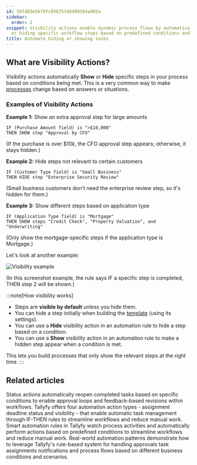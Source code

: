 ```yaml
---
id: 58fd83e5679fc856f5348d99384ad02a
sidebar:
  order: 2
snippet: Visibility actions enable dynamic process flows by automatically showing
  or hiding specific workflow steps based on predefined conditions and business rules.
title: Automate hiding or showing tasks
---
```


## What are Visibility Actions?

Visibility actions automatically **Show** or **Hide** specific steps in your process based on conditions being met. This is a very common way to make [processes](/products/pro/tracking-and-tasks/processes/) change based on answers or situations.

### Examples of Visibility Actions

**Example 1:** Show an extra approval step for large amounts
```
IF (Purchase Amount field) is ">$10,000"
THEN SHOW step "Approval by CFO"
```
(If the purchase is over $10k, the CFO approval step appears; otherwise, it stays hidden.)

**Example 2:** Hide steps not relevant to certain customers
```
IF (Customer Type field) is "Small Business"
THEN HIDE step "Enterprise Security Review"
```
(Small business customers don't need the enterprise review step, so it's hidden for them.)

**Example 3:** Show different steps based on application type
```
IF (Application Type field) is "Mortgage"
THEN SHOW steps "Credit Check", "Property Valuation", and "Underwriting"
```
(Only show the mortgage-specific steps if the application type is Mortgage.)

Let's look at another example:

![Visibility example](https://screenshots.tallyfy.com/tallyfy%2Fpro%2Fdesktop-light-task-completion-example-automations.png)

(In this screenshot example, the rule says IF a specific step is completed, THEN step 2 will be shown.)

:::note[How visibility works]
- Steps are **visible by default** unless you hide them.
- You can hide a step initially when building the [template](/products/pro/documenting/templates/) (using its settings).
- You can use a **Hide** visibility action in an automation rule to hide a step based on a condition.
- You can use a **Show** visibility action in an automation rule to make a hidden step appear when a condition is met.

This lets you build processes that only show the relevant steps at the right time.
:::


## Related articles
<CardGrid>
<LinkTitleCard header="<b>Actions > Automate changing the status of tasks</b>" href="/products/pro/documenting/templates/automations/actions/status-actions/" > Status actions automatically reopen completed tasks based on specific conditions to enable approval loops and feedback-based revisions within workflows. </LinkTitleCard>
<LinkTitleCard header="<b>Automations > Actions</b>" href="/products/pro/documenting/templates/automations/actions/" > Tallyfy offers four automation action types - assignment deadline status and visibility - that enable automatic task management through IF-THEN rules to streamline workflows and reduce manual work. </LinkTitleCard>
<LinkTitleCard header="<b>Templates > Automations</b>" href="/products/pro/documenting/templates/automations/" > Smart automation rules in Tallyfy watch process activities and automatically perform actions based on predefined conditions to streamline workflows and reduce manual work. </LinkTitleCard>
<LinkTitleCard header="<b>Automations > Examples</b>" href="/products/pro/documenting/templates/automations/examples/" > Real-world automation patterns demonstrate how to leverage Tallyfy's rule-based system for handling approvals task assignments notifications and process flows based on different business conditions and scenarios. </LinkTitleCard>
</CardGrid>